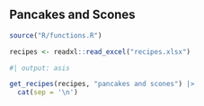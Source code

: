 ## Pancakes and Scones

```r
source("R/functions.R")
```

```r
recipes <- readxl::read_excel("recipes.xlsx")
```

```r
#| output: asis

get_recipes(recipes, "pancakes and scones") |>
  cat(sep = '\n')
```




